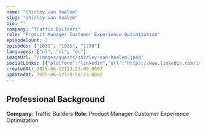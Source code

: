 ```yaml
---
name: "Shirley van Haalem"
slug: "shirley-van-haalem"
bio: ""
company: "Traffic Builders"
role: "Product Manager Customer Experience Optimization"
episodeCount: 3
episodes: ["1831", "1905", "1738"]
languages: ["nl", "nl", "en"]
imageUrl: "/images/guests/shirley-van-haalem.jpeg"
socialLinks: [{"platform":"linkedin","url":"https://www.linkedin.com/in/shirley-van-haalem"}]
createdAt: 2025-06-12T13:23:09.000Z
updatedAt: 2025-06-12T20:56:23.000Z
---
```


## Professional Background

**Company**: Traffic Builders
**Role**: Product Manager Customer Experience Optimization
